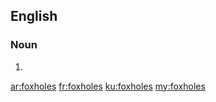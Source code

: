 ==English==

===Noun===
{{head|en|noun plural form}}

# {{plural of|foxhole|lang=en}}

[[ar:foxholes]]
[[fr:foxholes]]
[[ku:foxholes]]
[[my:foxholes]]